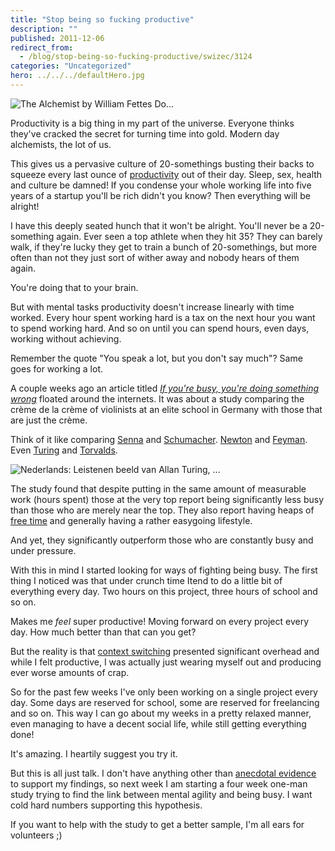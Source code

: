 ```yaml
---
title: "Stop being so fucking productive"
description: ""
published: 2011-12-06
redirect_from:
  - /blog/stop-being-so-fucking-productive/swizec/3124
categories: "Uncategorized"
hero: ../../../defaultHero.jpg
---
```


![The Alchemist by William Fettes Do...](https://swizec.com/wp-content/uploads/2011/12/300px-William_Fettes_Douglas_-_The_Alchemist1.jpg)

Productivity is a big thing in my part of the universe. Everyone thinks they've cracked the secret for turning time into gold. Modern day alchemists, the lot of us.

This gives us a pervasive culture of 20-somethings busting their backs to squeeze every last ounce of [productivity](http://en.wikipedia.org/wiki/Productivity) out of their day. Sleep, sex, health and culture be damned! If you condense your whole working life into five years of a startup you'll be rich didn't you know? Then everything will be alright!

I have this deeply seated hunch that it won't be alright. You'll never be a 20-something again. Ever seen a top athlete when they hit 35? They can barely walk, if they're lucky they get to train a bunch of 20-somethings, but more often than not they just sort of wither away and nobody hears of them again.

You're doing that to your brain.

But with mental tasks productivity doesn't increase linearly with time worked. Every hour spent working hard is a tax on the next hour you want to spend working hard. And so on until you can spend hours, even days, working without achieving.

Remember the quote "You speak a lot, but you don't say much"? Same goes for working a lot.

A couple weeks ago an article titled _[If you're busy, you're doing something wrong](http://calnewport.com/blog/2011/11/11/if-youre-busy-youre-doing-something-wrong-the-surprisingly-relaxed-lives-of-elite-achievers/)_ floated around the internets. It was about a study comparing the crème de la crème of violinists at an elite school in Germany with those that are just the crème.

Think of it like comparing [Senna](http://en.wikipedia.org/wiki/Ayrton_Senna) and [Schumacher](http://en.wikipedia.org/wiki/Michael_Schumacher). [Newton](http://en.wikipedia.org/wiki/Isaac_Newton) and [Feyman](http://en.wikipedia.org/wiki/Feynman). Even [Turing](http://en.wikipedia.org/wiki/Alan_Turing) and [Torvalds](http://en.wikipedia.org/wiki/Linus_Torvalds).

![Nederlands: Leistenen beeld van Allan Turing, ...](https://swizec.com/wp-content/uploads/2011/12/300px-AlanTuring-Bletchley3.jpg)

The study found that despite putting in the same amount of measurable work (hours spent) those at the very top report being significantly less busy than those who are merely near the top. They also report having heaps of [free time](http://en.wikipedia.org/wiki/Leisure) and generally having a rather easygoing lifestyle.

And yet, they significantly outperform those who are constantly busy and under pressure.

With this in mind I started looking for ways of fighting being busy. The first thing I noticed was that under crunch time Itend to do a little bit of everything every day. Two hours on this project, three hours of school and so on.

Makes me _feel_ super productive! Moving forward on every project every day. How much better than that can you get?

But the reality is that [context switching](http://en.wikipedia.org/wiki/Context_switch) presented significant overhead and while I felt productive, I was actually just wearing myself out and producing ever worse amounts of crap.

So for the past few weeks I've only been working on a single project every day. Some days are reserved for school, some are reserved for freelancing and so on. This way I can go about my weeks in a pretty relaxed manner, even managing to have a decent social life, while still getting everything done!

It's amazing. I heartily suggest you try it.

But this is all just talk. I don't have anything other than [anecdotal evidence](http://en.wikipedia.org/wiki/Anecdotal_evidence) to support my findings, so next week I am starting a four week one-man study trying to find the link between mental agility and being busy. I want cold hard numbers supporting this hypothesis.

If you want to help with the study to get a better sample, I'm all ears for volunteers ;)